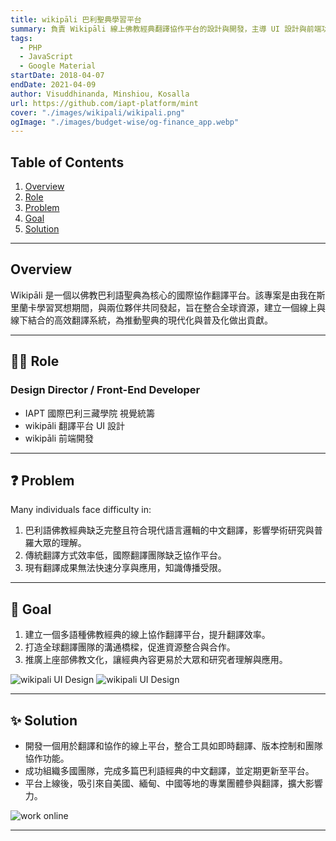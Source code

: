 ```yaml
---
title: wikipāli 巴利聖典學習平台
summary: 負責 Wikipāli 線上佛教經典翻譯協作平台的設計與開發，主導 UI 設計與前端功能建置，協助跨國團隊整合資源，完成平台規劃及產品上線。此系統目前持續被全球多地專業團體使用。
tags:
  - PHP
  - JavaScript
  - Google Material
startDate: 2018-04-07
endDate: 2021-04-09
author: Visuddhinanda, Minshiou, Kosalla
url: https://github.com/iapt-platform/mint
cover: "./images/wikipali/wikipali.png"
ogImage: "./images/budget-wise/og-finance_app.webp"
---
```


## Table of Contents

1. [Overview](#overview)
2. [Role](#role)
3. [Problem](#problem)
4. [Goal](#goal)
5. [Solution](#solution)

---

## Overview

Wikipāli 是一個以佛教巴利語聖典為核心的國際協作翻譯平台。該專案是由我在斯里蘭卡學習冥想期間，與兩位夥伴共同發起，旨在整合全球資源，建立一個線上與線下結合的高效翻譯系統，為推動聖典的現代化與普及化做出貢獻。

---

## 👨‍💻 Role

### Design Director / Front-End Developer

- IAPT 國際巴利三藏學院 視覺統籌
- wikipāli 翻譯平台 UI 設計
- wikipāli 前端開發

---

## ❓ Problem

Many individuals face difficulty in:

1. 巴利語佛教經典缺乏完整且符合現代語言邏輯的中文翻譯，影響學術研究與普羅大眾的理解。
2. 傳統翻譯方式效率低，國際翻譯團隊缺乏協作平台。
3. 現有翻譯成果無法快速分享與應用，知識傳播受限。

---

## 🎯 Goal

1. 建立一個多語種佛教經典的線上協作翻譯平台，提升翻譯效率。
2. 打造全球翻譯團隊的溝通橋樑，促進資源整合與合作。
3. 推廣上座部佛教文化，讓經典內容更易於大眾和研究者理解與應用。

![wikipali UI Design](./images/wikipali/ui1.png)
![wikipali UI Design](./images/wikipali/ui2.png)

---

## ✨ Solution

- 開發一個用於翻譯和協作的線上平台，整合工具如即時翻譯、版本控制和團隊協作功能。
- 成功組織多國團隊，完成多篇巴利語經典的中文翻譯，並定期更新至平台。
- 平台上線後，吸引來自美國、緬甸、中國等地的專業團體參與翻譯，擴大影響力。

![work online](./images/wikipali/work-online.png)

---
